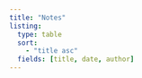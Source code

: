 ```yaml
---
title: "Notes"
listing:
  type: table
  sort:
    - "title asc"
  fields: [title, date, author]
---
```


